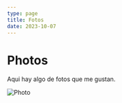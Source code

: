 ```yaml
---
type: page
title: Fotos
date: 2023-10-07
---
```


# Photos

Aqui hay algo de fotos que me gustan.


<img
  src="/images/me.jpg"
  alt="Photo"
  width={1125}
  height={750}
  priority={true}
  className="next-image"
/>
